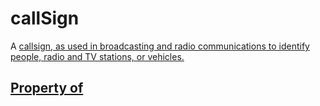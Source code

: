   

# callSign

A <a href="https://en.wikipedia.org/wiki/Call_sign">callsign</Link>, as used in broadcasting and radio communications to identify people, radio and TV stations, or vehicles.

## Property of



